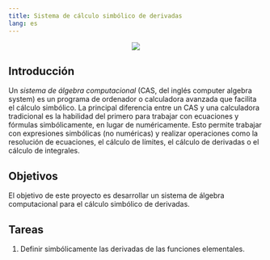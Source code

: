 ```yaml
---
title: Sistema de cálculo simbólico de derivadas
lang: es
---
```


:::{style="text-align:center;"}
![](img/calculo-simbolico-derivadas/cas.png)
:::

## Introducción 

Un _sistema de álgebra computacional_ (CAS, del inglés computer algebra system) es un programa de ordenador o calculadora avanzada que facilita el cálculo simbólico. La principal diferencia entre un CAS y una calculadora tradicional es la habilidad del primero para trabajar con ecuaciones y fórmulas simbólicamente, en lugar de numéricamente. Esto permite trabajar con expresiones simbólicas (no numéricas) y realizar operaciones como la resolución de ecuaciones, el cálculo de límites, el cálculo de derivadas o el cálculo de integrales.

## Objetivos

El objetivo de este proyecto es desarrollar un sistema de álgebra computacional para el cálculo simbólico de derivadas.



## Tareas

1. Definir simbólicamente las derivadas de las funciones elementales.



